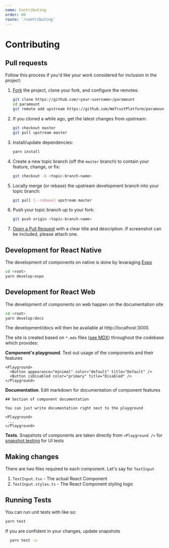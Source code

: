 ```yaml
---
name: Contributing
order: 80
route: '/contributing'
---
```


# Contributing

## Pull requests

Follow this process if you'd like your work considered for inclusion in the project:

1. [Fork](http://help.github.com/fork-a-repo/) the project, clone your fork, and configure the remotes:

   ```bash
   git clone https://github.com/<your-username>/paramount
   cd paramount
   git remote add upstream https://github.com/WeTrustPlatform/paramount
   ```

2. If you cloned a while ago, get the latest changes from upstream:

   ```bash
   git checkout master
   git pull upstream master
   ```

3. Install/update dependencies:

   ```bash
   yarn install
   ```

4. Create a new topic branch (off the `master` branch) to
   contain your feature, change, or fix:

   ```bash
   git checkout -b <topic-branch-name>
   ```

5. Locally merge (or rebase) the upstream development branch into your topic branch:

   ```bash
   git pull [--rebase] upstream master
   ```

6. Push your topic branch up to your fork:

   ```bash
   git push origin <topic-branch-name>
   ```

7. [Open a Pull Request](https://help.github.com/articles/using-pull-requests/)
   with a clear title and description. If screenshot can be included, please attach one.

## Development for React Native

The development of components on native is done by levaraging [Expo](https://expo.io/)

```bash
cd <root>
yarn develop:expo
```

## Development for React Web

The development of components on web happen on the documentation site

```bash
cd <root>
yarn develop:docs
```

The development/docs will then be available at http://localhost:3000.

The site is created based on `*.mdx` files ([see MDX](https://github.com/mdx-js/mdx)) throughout the codebase which provides:

**Component's playground**. Test out usage of the components and their features

```
<Playground>
  <Button appearance="minimal" color="default" title="Default" />
  <Button isDisabled color="primary" title="Disabled" />
</Playground>
```

**Documentation**. Edit markdown for documentation of component features

```
## Section of component documentation

You can just write documentation right next to the playground

<Playground>
 ...
</Playground>
```

**Tests**. Snapshots of components are taken directly from `<Playground />` for [snapshot testing](https://jestjs.io/docs/en/snapshot-testing) for UI tests

## Making changes

There are two files required to each component. Let's say for `TextInput`

1. `TextInput.tsx` - The actual React Component
2. `TextInput.styles.ts` - The React Component styling logic

## Running Tests

You can run unit tests with like so:

```bash
yarn test
```

If you are confident in your changes, update snapshots

```bash
  yarn test -u
```
